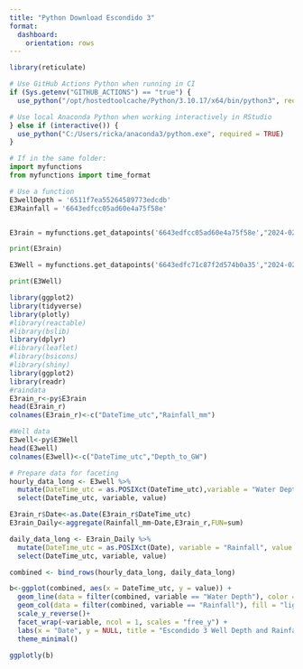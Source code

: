```yaml
---
title: "Python Download Escondido 3"
format: 
  dashboard: 
    orientation: rows
---
```

```r
library(reticulate)

# Use GitHub Actions Python when running in CI
if (Sys.getenv("GITHUB_ACTIONS") == "true") {
  use_python("/opt/hostedtoolcache/Python/3.10.17/x64/bin/python3", required = TRUE)

# Use local Anaconda Python when working interactively in RStudio
} else if (interactive()) {
  use_python("C:/Users/ricka/anaconda3/python.exe", required = TRUE)
}

```


```python
# If in the same folder:
import myfunctions
from myfunctions import time_format

# Use a function
E3wellDepth = '6511f7ea55264589773edcdb'
E3Rainfall = '6643edfcc05ad60e4a75f58e'


E3rain = myfunctions.get_datapoints('6643edfcc05ad60e4a75f58e',"2024-02-01T00:00:00",ends_before=time_format(),time_type='local',name='default')

print(E3rain)

E3Well = myfunctions.get_datapoints('6643edfc71c87f2d574b0a35',"2024-02-01T00:00:00",ends_before=time_format(),time_type='local',name='default')

print(E3Well)

```


```r
library(ggplot2)
library(tidyverse)
library(plotly)             
#library(reactable)
#library(bslib)
library(dplyr)
#library(leaflet)
#library(bsicons)
#library(shiny)
library(ggplot2)
library(readr)
#raindata
E3rain_r<-py$E3rain
head(E3rain_r)
colnames(E3rain_r)<-c("DateTime_utc","Rainfall_mm")

#Well data
E3well<-py$E3Well
head(E3well)
colnames(E3well)<-c("DateTime_utc","Depth_to_GW")
```

```r

# Prepare data for faceting
hourly_data_long <- E3well %>%
  mutate(DateTime_utc = as.POSIXct(DateTime_utc),variable = "Water Depth", value = Depth_to_GW) %>%
  select(DateTime_utc, variable, value)

E3rain_r$Date<-as.Date(E3rain_r$DateTime_utc)
E3rain_Daily<-aggregate(Rainfall_mm~Date,E3rain_r,FUN=sum)

daily_data_long <- E3rain_Daily %>%
  mutate(DateTime_utc = as.POSIXct(Date), variable = "Rainfall", value = Rainfall_mm) %>%
  select(DateTime_utc, variable, value)

combined <- bind_rows(hourly_data_long, daily_data_long)

b<-ggplot(combined, aes(x = DateTime_utc, y = value)) +
  geom_line(data = filter(combined, variable == "Water Depth"), color = "navy") +
  geom_col(data = filter(combined, variable == "Rainfall"), fill = "lightblue") +
  scale_y_reverse()+
  facet_wrap(~variable, ncol = 1, scales = "free_y") +
  labs(x = "Date", y = NULL, title = "Escondido 3 Well Depth and Rainfall") +
  theme_minimal()

ggplotly(b)
```


